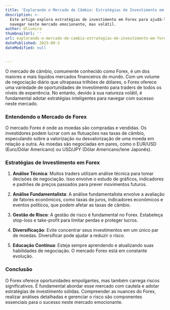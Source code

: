 ```yaml
---
title: 'Explorando o Mercado de Câmbio: Estratégias de Investimento em Forex'
description: >-
  Este artigo explora estratégias de investimento em Forex para ajudá-lo a
  navegar neste mercado emocionante, mas volátil.
author: Oliveira
thumbnailUrl: ''
url: explorando-o-mercado-de-cambio-estrategias-de-investimento-em-forex
datePublished: 2023-09-3
dateModified: null


---
```


O mercado de câmbio, comumente conhecido como Forex, é um dos maiores e mais líquidos mercados financeiros do mundo. Com um volume de negociação diário que ultrapassa trilhões de dólares, o Forex oferece uma variedade de oportunidades de investimento para traders de todos os níveis de experiência. No entanto, devido à sua natureza volátil, é fundamental adotar estratégias inteligentes para navegar com sucesso neste mercado.

### Entendendo o Mercado de Forex

O mercado Forex é onde as moedas são compradas e vendidas. Os investidores podem lucrar com as flutuações nas taxas de câmbio, especulando sobre a valorização ou desvalorização de uma moeda em relação a outra. As moedas são negociadas em pares, como o EUR/USD (Euro/Dólar Americano) ou USD/JPY (Dólar Americano/Iene Japonês).

### Estratégias de Investimento em Forex

1. **Análise Técnica**: Muitos traders utilizam análise técnica para tomar decisões de negociação. Isso envolve o estudo de gráficos, indicadores e padrões de preços passados para prever movimentos futuros.

2. **Análise Fundamentalista**: A análise fundamentalista envolve a avaliação de fatores econômicos, como taxas de juros, indicadores econômicos e eventos políticos, que podem afetar as taxas de câmbio.

3. **Gestão de Risco**: A gestão de risco é fundamental no Forex. Estabeleça stop-loss e take-profit para limitar perdas e proteger lucros.

4. **Diversificação**: Evite concentrar seus investimentos em um único par de moedas. Diversificar pode ajudar a reduzir o risco.

5. **Educação Contínua**: Esteja sempre aprendendo e atualizando suas habilidades de negociação. O mercado Forex está em constante evolução.

### Conclusão

O Forex oferece oportunidades empolgantes, mas também carrega riscos significativos. É fundamental abordar esse mercado com cautela e adotar estratégias de investimento sólidas. Compreender as nuances do Forex, realizar análises detalhadas e gerenciar o risco são componentes essenciais para o sucesso neste mercado emocionante.
